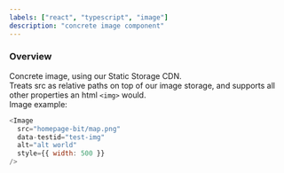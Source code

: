 ```yaml
---
labels: ["react", "typescript", "image"]
description: "concrete image component"
---
```



### Overview

Concrete image, using our Static Storage CDN.  
Treats src as relative paths on top of our image storage, and supports all other properties an html `<img>` would.  
Image example:

```js live
<Image
  src="homepage-bit/map.png"
  data-testid="test-img"
  alt="alt world"
  style={{ width: 500 }}
/>
```
